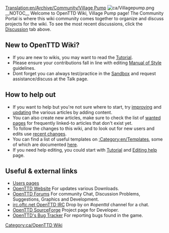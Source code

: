 [[Translation:en/Archive/Community/Village Pump]]
{{ca/Traducció|OpenTTD:Village Pump|0}}
[[File:ca/Villagepump.png|right]]
__NOTOC__
Welcome to OpenTTD Wiki, Village Pump page! The Community Portal is where this wiki community comes together to organize and discuss projects for the wiki. To see the most recent discussions, click the [[en/Village Pump|Discussion]] tab above.


==New to OpenTTD Wiki? == 
* If you are new to wikis, you may want to read the [[en/Tutorial|Tutorial]].
* Please ensure your contributions fall in line with editing [[en/Wiki/Manual of Style|Manual of Style]] guidelines.
* Dont forget you can always test/practice in the [[en/Sandbox|Sandbox]] and request assistance/discuss at the Talk page.


==How to help out==
* If you want to help but you're not sure where to start, try [[:Category:en/Articles to be expanded|improving]] and [[:Category:en/Articles to be updated|updating]] the various articles by adding content. 
* You can also create new articles, make sure to check the list of [[en/Special/Wantedpages|wanted pages]] for frequently linked-to articles that don't exist yet.
* To follow the changes to this wiki, and to look out for new users and edits use [[en/Special/RecentChanges|recent changes]].
* You can find a list of useful templates on [[:Category:en/Templates]], some of which are documented [[en/Wiki/Templates|here]].
* If you need help editing, you could start with [[en/Tutorial|Tutorial]] and [[en/Editing help|Editing help]] page.


== Useful & external links ==
* [[:Category:en/Users|Users pages]]
* [http://www.openttd.org/ OpenTTD Website] For updates various Downloads.
* [http://forum.openttd.org OpenTTD Forums] For community Chat, Discussion Problems, Suggestions, Graphics and Development.
* [irc://irc.oftc.net/openttd irc.oftc.net OpenTTD  IRC] Drop by on ''#openttd'' channel for a chat.
* [http://sourceforge.net/projects/openttd/ OpenTTD SourceForge] Project page for Developer.
* [http://bugs.openttd.org/ OpenTTD's Bug Tracker] For reporting bugs found in the game.

[[Category:ca/OpenTTD Wiki]]